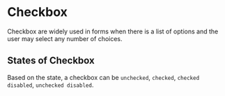 <!-- Checkbox.stories.mdx -->




<Meta title="Documentation/Checkbox" component={Checkbox} />

# Checkbox

Checkbox are widely used in forms when there is a list of options and the user may select any number of choices.

## States of Checkbox

Based on the state, a checkbox can be `unchecked`, `checked`, `checked disabled`, `unchecked disabled`.

<Canvas>
  <Story name="Different states of a checkbox">
    <div style={{display: 'flex', alignItems: 'center'}}>
      <Checkbox label='Not checked yet' />
        <Checkbox checked label='I am checked' />
        <Checkbox disabled label='I am disabled' />
        <Checkbox disabled checked label='I am checked & disabled' />
    </div>
  </Story>
</Canvas>



